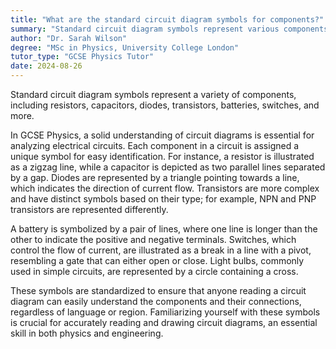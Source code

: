 ```yaml
---
title: "What are the standard circuit diagram symbols for components?"
summary: "Standard circuit diagram symbols represent various components such as resistors, capacitors, diodes, transistors, batteries, and switches, facilitating clear communication in electronic design and schematics."
author: "Dr. Sarah Wilson"
degree: "MSc in Physics, University College London"
tutor_type: "GCSE Physics Tutor"
date: 2024-08-26
---
```


Standard circuit diagram symbols represent a variety of components, including resistors, capacitors, diodes, transistors, batteries, switches, and more.

In GCSE Physics, a solid understanding of circuit diagrams is essential for analyzing electrical circuits. Each component in a circuit is assigned a unique symbol for easy identification. For instance, a resistor is illustrated as a zigzag line, while a capacitor is depicted as two parallel lines separated by a gap. Diodes are represented by a triangle pointing towards a line, which indicates the direction of current flow. Transistors are more complex and have distinct symbols based on their type; for example, NPN and PNP transistors are represented differently.

A battery is symbolized by a pair of lines, where one line is longer than the other to indicate the positive and negative terminals. Switches, which control the flow of current, are illustrated as a break in a line with a pivot, resembling a gate that can either open or close. Light bulbs, commonly used in simple circuits, are represented by a circle containing a cross.

These symbols are standardized to ensure that anyone reading a circuit diagram can easily understand the components and their connections, regardless of language or region. Familiarizing yourself with these symbols is crucial for accurately reading and drawing circuit diagrams, an essential skill in both physics and engineering.
    